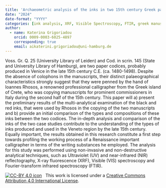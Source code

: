 ```yaml
---
title: 'Archaeometric analysis of the inks in two 15th century Greek paper manuscripts: a preliminary comparative study'
date: "2024"
date-format: "YYYY"
categories: [ink analysis, XRF, Visible Spectroscopy, FTIR, greek manuscripts, Ioannes Rhosos, 15th century]
author: 
  - name: Katerina Grigoriadou
    orcid: 0009-0003-6025-4897
    corresponding: true
    email: aikaterini.grigoriadou@uni-hamburg.de
---
```


Voss. Gr. Q. 25 (University Library of Leiden) and Cod. in scrin. 145 (State and University Library of Hamburg), are two paper codices, probably produced in Venice in the late 15th century C.E. (ca. 1480-1498). Despite the absence of colophons in the manuscripts, their distinct palaeographical characteristics strongly suggest that they were penned by the hand of Ioannes Rhosos, a renowned professional calligrapher from the Greek island of Crete, who was copying manuscripts for prominent commissioners in Italy during the second half of the 15th century. This paper will a) present the preliminary results of the multi-analytical examination of the black and red inks, that were used by Rhosos in the copying of the two manuscripts and b) provide an initial comparison of the types and compositions of these inks between the two codices. The in-depth analysis and comparison of the inks of the two case studies contribute to the understanding of the types of inks produced and used in the Veneto region by the late 15th century. Equally important, the results obtained in this research constitute a first step towards profiling the working process of a Renaissance important calligrapher in terms of the writing substances he employed. The analysis for this study was performed using non-invasive and non-destructive analytical techniques, such as Ultraviolet (UV) and near-infrared (NIR) reflectography, X-ray fluorescence (XRF), Visible (VIS) spectroscopy and Fourier-transform infrared spectroscopy (FTIR).

[![CC-BY 4.0 icon](https://i.creativecommons.org/l/by/4.0/88x31.png)](http://creativecommons.org/licenses/by/4.0/)&nbsp;&nbsp; This work is licensed under a [Creative Commons Attribution 4.0 International License](https://creativecommons.org/licenses/by/4.0/). 
